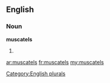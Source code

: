 ==English==

===Noun===
'''muscatels'''

# {{plural of|[[muscatel]]}}

[[Category:English plurals]]

[[ar:muscatels]]
[[fr:muscatels]]
[[my:muscatels]]
